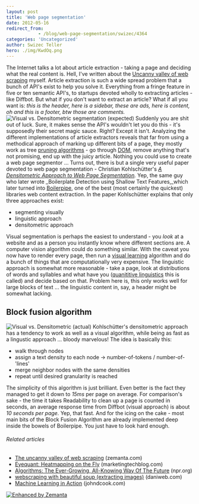 ```yaml
---
layout: post
title: 'Web page segmentation'
date: 2012-05-16
redirect_from: 
            - /blog/web-page-segmentation/swizec/4364
categories: 'Uncategorized'
author: Swizec Teller
hero: ./img/KwdOq.png
---
```

The Internet talks a lot about article extraction - taking a page and deciding what the real content is. Hell, I've written about the [Uncanny valley of web scraping](http://www.zemanta.com/fruitblog/the-uncanny-valley-of-web-scraping/) myself. Article extraction is such a wide spread problem that a bunch of API's exist to help you solve it. Everything from a fringe feature in five or ten semantic API's, to startups devoted wholly to extracting articles - like Diffbot. But what if you don't want to extract an article? What if all you want is: _this is the header, here is a sidebar, these are ads, here is content, oh and this is a footer, btw those are comments._ ![Visual vs. Densitometric segmentation (expected)](./img/KwdOq.png "Visual vs. Densitometric segmentation (expected)") Suddenly you are shit out of luck. Sure, it makes sense the API's wouldn't let you do this - it's supposedly their secret magic sauce. Right? Except it isn't. Analyzing the different implementations of article extractors reveals that far from using a methodical approach of marking up different bits of a page, they mostly work as tree [pruning algorithms](http://en.wikipedia.org/wiki/Pruning_%28decision_trees%29 "Pruning (decision trees)") - go through [DOM](http://en.wikipedia.org/wiki/Document_Object_Model "Document Object Model"), remove anything that's not promising, end up with the juicy article. Nothing you could use to create a web page segmentor ... Turns out, there is but a single very useful paper devoted to web page segmentation - Christian Kohlschütter's _[A Densitometric Approach to Web Page Segmentation](https://docs.google.com/viewer?url=http%3A%2F%2Fcoitweb.uncc.edu%2F~jfan%2Fwebimage2.pdf)._ Yep, the same guy who later wrote _Boilerplate Detection using Shallow Text Features,_which later turned into [Boilerpipe](https://code.google.com/p/boilerpipe/), one of the best (most certainly the quickest) libraries web content extraction. In the paper Kohlschütter explains that only three approaches exist:

- segmenting visually
- linguistic approach
- densitometric approach

Visual segmentation is perhaps the easiest to understand - you _look_ at a website and as a person you instantly know where different sections are. A computer vision algorithm could do something similar. With the caveat you now have to render every page, then run a [visual learning](http://en.wikipedia.org/wiki/Visual_learning "Visual learning") algorithm and do a bunch of things that are computationally very expensive. The linguistic approach is somewhat more reasonable - take a page, look at distributions of words and syllables and what have you ([quanititive linguistics](http://en.wikipedia.org/wiki/Quantitative_linguistics) this is called) and decide based on that. Problem here is, this only works well for large blocks of text ... the linguistic content in, say, a header might be somewhat lacking.

## Block fusion algorithm

![Visual vs. Densitometric (actual)](./img/LCupU.png "Visual vs. Densitometric (actual)") Kohlschütter's densitometric approach has a tendency to work as well as a visual algorithm, while being as fast as a lingustic approach ... bloody marvelous! The idea is basically this:

- walk through nodes
- assign a text density to each node -> number-of-tokens / number-of-'lines'
- merge neighbor nodes with the same densities
- repeat until desired granularity is reached

The simplicity of this algorithm is just brilliant. Even better is the fact they managed to get it down to _15ms_ per page on average. For comparison's sake - the time it takes Readability to clean up a page is counted in seconds, an average response time from Diffbot (visual approach) is about _10 seconds per page._ Yep, that fast. And for the icing on the cake - most main bits of the Block Fusion Algorithm are already implemented deep inside the bowels of Boilerpipe. You just have to look hard enough.

###### Related articles

- [The uncanny valley of web scraping](http://www.zemanta.com/fruitblog/the-uncanny-valley-of-web-scraping/) (zemanta.com)
- [Eyequant: Heatmapping on the Fly](http://www.marketingtechblog.com/eyequant/) (marketingtechblog.com)
- [Algorithms: The Ever-Growing, All-Knowing Way Of The Future](http://www.npr.org/blogs/alltechconsidered/2012/05/14/152444019/algorithms-the-ever-growing-all-knowing-way-of-the-future?ft=1&f=1049) (npr.org)
- [webscraping with beautiful soup (extracting images)](http://www.daniweb.com/software-development/python/threads/423356/webscraping-with-beautiful-soup-extracting-images) (daniweb.com)
- [Machine Learning in Action](http://www.johndcook.com/blog/2012/05/15/machine-learning-in-action/) (johndcook.com)

[![Enhanced by Zemanta](http://img.zemanta.com/zemified_e.png?x-id=80957035-03c6-4cce-93f6-3c07a987921a)](http://www.zemanta.com/?px "Enhanced by Zemanta")